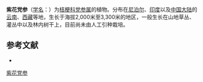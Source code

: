 {{Speciesbox
| name = 紫花党参
| status = 
| status_system = 
| image =
| genus = Codonopsis
| species = purpurea
| authority = Wall.
}}

'''紫花党参'''（[[学名|学名]]：{{lang|la|''Codonopsis purpurea''}}）为[[桔梗科|桔梗科]][[党参属|党参属]]的植物。分布在[[尼泊尔|尼泊尔]]、[[印度|印度]]以及[[中国大陆|中国大陆]]的[[云南|云南]]、[[西藏|西藏]]等地，生长于海拔2,000米至3,300米的地区，一般生长在山地草丛、灌丛中以及林内树干上，目前尚未由人工引种栽培。

== 参考文献 ==
<div class="references-small">
* {{cite web| url =http://www.bioinfo.cn/db05/KmzwSpecies.php?action=view&id=3105| title =紫花党参| work =《中国高等植物数据库全库》| publisher =中国科学院微生物研究所| author =昆明植物研究所| accessdate =2009-02-23| deadurl =yes| archiveurl =https://web.archive.org/web/20160305053117/http://www.bioinfo.cn/db05/KmzwSpecies.php?action=view&id=3105| archivedate =2016-03-05}}
</div>
{{Taxonbar|from=Q15226394}}

[[Category:党参属|紫花党参]]


{{植物小作品}}